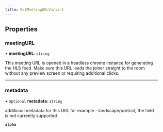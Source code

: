 ```yaml
---
title: HLSMeetingURLVariant
---
```


## Properties

### meetingURL

• **meetingURL**: `string`

This meeting URL is opened in a headless chrome instance for generating the HLS feed.
Make sure this URL leads the joiner straight to the room without any preview screen or requiring additional clicks.

---

### metadata

• `Optional` **metadata**: `string`

additional metadata for this URL for example - landscape/portrait, the field is not currently supported

**`alpha`**
